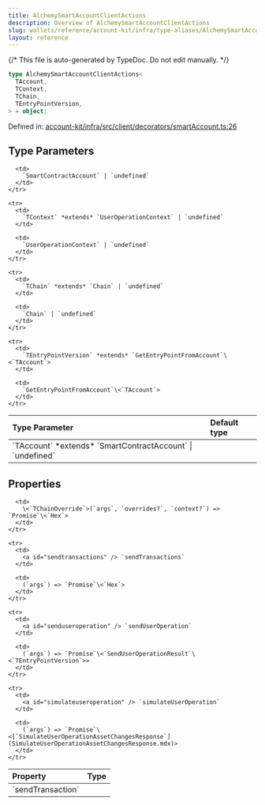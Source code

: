 ```yaml
---
title: AlchemySmartAccountClientActions
description: Overview of AlchemySmartAccountClientActions
slug: wallets/reference/account-kit/infra/type-aliases/AlchemySmartAccountClientActions
layout: reference
---
```


{/* This file is auto-generated by TypeDoc. Do not edit manually. */}

```ts
type AlchemySmartAccountClientActions<
  TAccount,
  TContext,
  TChain,
  TEntryPointVersion,
> = object;
```

Defined in: [account-kit/infra/src/client/decorators/smartAccount.ts:26](https://github.com/alchemyplatform/aa-sdk/blob/dc58c113ff1eeb06d4b3f76c505cbbaad47db8fc/account-kit/infra/src/client/decorators/smartAccount.ts#L26)

## Type Parameters

<table>
  <thead>
    <tr>
      <th align="left">Type Parameter</th>
      <th align="left">Default type</th>
    </tr>
  </thead>

  <tbody>
    <tr>
      <td>
        `TAccount` *extends* `SmartContractAccount` | `undefined`
      </td>

      <td>
        `SmartContractAccount` | `undefined`
      </td>
    </tr>

    <tr>
      <td>
        `TContext` *extends* `UserOperationContext` | `undefined`
      </td>

      <td>
        `UserOperationContext` | `undefined`
      </td>
    </tr>

    <tr>
      <td>
        `TChain` *extends* `Chain` | `undefined`
      </td>

      <td>
        `Chain` | `undefined`
      </td>
    </tr>

    <tr>
      <td>
        `TEntryPointVersion` *extends* `GetEntryPointFromAccount`\<`TAccount`>
      </td>

      <td>
        `GetEntryPointFromAccount`\<`TAccount`>
      </td>
    </tr>

  </tbody>
</table>

## Properties

<table>
  <thead>
    <tr>
      <th align="left">Property</th>
      <th align="left">Type</th>
    </tr>
  </thead>

  <tbody>
    <tr>
      <td>
        <a id="sendtransaction" /> `sendTransaction`
      </td>

      <td>
        \<`TChainOverride`>(`args`, `overrides?`, `context?`) => `Promise`\<`Hex`>
      </td>
    </tr>

    <tr>
      <td>
        <a id="sendtransactions" /> `sendTransactions`
      </td>

      <td>
        (`args`) => `Promise`\<`Hex`>
      </td>
    </tr>

    <tr>
      <td>
        <a id="senduseroperation" /> `sendUserOperation`
      </td>

      <td>
        (`args`) => `Promise`\<`SendUserOperationResult`\<`TEntryPointVersion`>>
      </td>
    </tr>

    <tr>
      <td>
        <a id="simulateuseroperation" /> `simulateUserOperation`
      </td>

      <td>
        (`args`) => `Promise`\<[`SimulateUserOperationAssetChangesResponse`](SimulateUserOperationAssetChangesResponse.mdx)>
      </td>
    </tr>

  </tbody>
</table>
